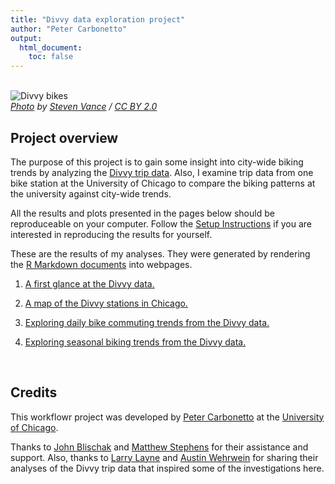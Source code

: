 ```yaml
---
title: "Divvy data exploration project"
author: "Peter Carbonetto"
output:
  html_document:
    toc: false
---
```


<br>
![Divvy bikes](divvy.jpg) <br>
*[Photo](https://www.flickr.com/photos/jamesbondsv/9041673199) by
[Steven Vance](https://www.flickr.com/photos/jamesbondsv) /
[CC BY 2.0](https://creativecommons.org/licenses/by/2.0/)*

## Project overview

The purpose of this project is to gain some insight into city-wide
biking trends by analyzing the
[Divvy trip data](https://www.divvybikes.com/system-data). Also, I
examine trip data from one bike station at the University of Chicago
to compare the biking patterns at the university against city-wide
trends.

All the results and plots presented in the pages below should be
reproduceable on your computer. Follow the
[Setup Instructions](setup.html) if you are interested in reproducing
the results for yourself.

These are the results of my analyses. They were generated by rendering
the [R Markdown documents](https://github.com/pcarbo/wflow-divvy/tree/master/analysis)
into webpages.

1. [A first glance at the Divvy data.](first-glance.html)

2. [A map of the Divvy stations in Chicago.](station-map.html)

3. [Exploring daily bike commuting trends from the Divvy
data.](time-of-day-trends.html)

4. [Exploring seasonal biking trends from the Divvy
data.](seasonal-trends.html)

<br>

## Credits

This workflowr project was developed by [Peter
Carbonetto](http://pcarbo.github.io) at the [University of
Chicago](https://www.uchicago.edu).

Thanks to [John Blischak](https://github.com/jdblischak) and
[Matthew Stephens](http://stephenslab.uchicago.edu) for their assistance and
support. Also, thanks to [Larry
Layne](https://rstudio-pubs-static.s3.amazonaws.com/63061_90f5136ffdf74740b6ba4ad8f2fd72fe.html)
and [Austin
Wehrwein](http://www.austinwehrwein.com/data-visualization/heatmaps-with-divvy-data)
for sharing their analyses of the Divvy trip data that inspired some
of the investigations here.
